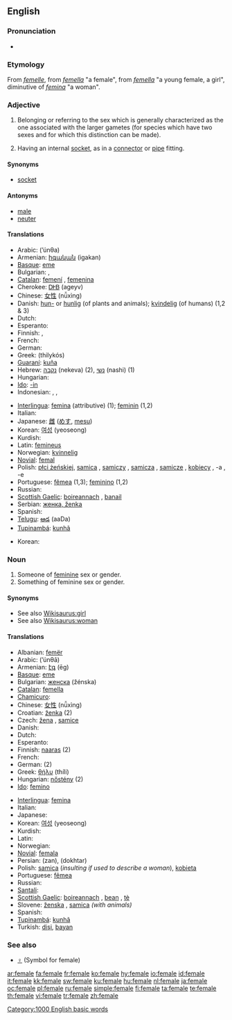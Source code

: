 {{wikipedia|dab=female (disambiguation)|female}}
{{wikipedia}}
==English==

===Pronunciation===
* {{audio|en-us-female.ogg|Audio (US)}}

===Etymology===
From {{etyl|fro}} ''[[femelle]]'', from {{ML.}} ''[[femella]]'' "a female", from {{etyl|la}} ''[[femella]]'' "a young female, a girl", diminutive of ''[[femina]]'' "a woman".

===Adjective===
{{en-adj|-}}

# Belonging or referring to the sex which is generally characterized as the one associated with the larger gametes (for species which have two sexes and for which this distinction can be made).
# {{context|figurative|electronics}} Having an internal [[socket]], as in a [[connector]] or [[pipe]] fitting.

====Synonyms====
* {{figurative}} [[socket]]

====Antonyms====
* [[male]]
* [[neuter]]

====Translations====
{{trans-top|belonging to the sex with larger, fertilizable gametes}}
* Arabic: {{Arab|[[انثى|أنْثَى]]}} (’únθa)
* Armenian: [[իգական]] (igakan)
* [[Basque]]: [[eme]]
* Bulgarian: {{t-|bg|женски|m|tr=žénski|sc=Cyrl}}, {{t+|bg|женска|f|tr=žénska|sc=Cyrl}}
* [[Catalan]]: [[femení]] {{m}}, [[femenina]] {{f}}
* Cherokee: [[ᎠᎨᏴ]] (ageyv)
* Chinese: [[女性]] (nǚxìng)
* Danish: [[hun-]] or [[hunlig]] (of plants and animals); [[kvindelig]] (of humans) (1,2 & 3)
* Dutch: {{t+|nl|vrouwelijk}}
* Esperanto: {{t-|eo|ina|xs=Esperanto}}
* Finnish: {{t+|fi|naispuolinen}}, {{t+|fi|naispuolinen|alt=nais-}}
* French: {{t+|fr|féminin}}
* German: {{t+|de|weiblich}}
* Greek: {{t+|el|θηλυκός|m|sc=Grek}} (thilykós)
* [[Guaraní]]: [[kuña]]
* Hebrew: [[נקבה]] (nekeva) (2), [[נשי]] (nashi) (1)
* Hungarian: {{t+|hu|nőstény}}
* [[Ido]]: [[-in]]
* Indonesian: {{t-|id|perempuan|xs=Indonesian}}, {{t+|id|wanita|xs=Indonesian}}, {{t+|id|betina|xs=Indonesian}}
{{trans-mid}}
* [[Interlingua]]: [[femina]] (attributive) (1); [[feminin]] (1,2)
* Italian: {{t+|it|femminile}}
* Japanese: [[雌]] ([[めす]], [[mesu]])
* Korean: [[여성]] (yeoseong)
* Kurdish: {{t-|ku|مێ|sc=KUchar}}
* Latin: [[femineus]]
* Norwegian: [[kvinnelig]]
* [[Novial]]: [[femal]]
* Polish: [[płci żeńskiej]], [[samica]] {{f}}, [[samiczy]] {{m}}, [[samicza]] {{f}}, [[samicze]] {{n}}, [[kobiecy]] {{m}}, -a {{f}}, -e {{n}}
* Portuguese: [[fêmea]] {{f}} (1,3); [[feminino]] {{m}} (1,2)
* Russian: {{t+|ru|женский|tr=žénskij|sc=Cyrl}}
* [[Scottish Gaelic]]: [[boireannach]] {{n}}, [[banail]] {{f}}
* Serbian: [[женка, ženka]]
* Spanish: {{t+|es|femenino|m}}
* [[Telugu]]: [[ఆడ]] (aaDa)
* [[Tupinambá]]: [[kunhã]]
{{trans-bottom}}

{{trans-top|having an internal socket}}
* Korean: {{t-|ko|암형|tr=amhyeong|sc=Hang}}
{{trans-mid}}
{{trans-bottom}}

===Noun===
{{en-noun}}

# Someone of [[feminine]] sex or gender.
# Something of feminine sex or gender.

====Synonyms====
* See also [[Wikisaurus:girl]]
* See also [[Wikisaurus:woman]]

====Translations====
{{trans-top|an individual belonging to the sex that can give birth}}
* Albanian: [[femër]]
* Arabic: {{Arab|[[انثى|أنْثَى]]}} (’únθā) {{f}}
* Armenian: [[էգ]] (ēg)
* [[Basque]]: [[eme]]
* Bulgarian: [[женска]] (žénska) {{f}}
* [[Catalan]]: [[femella]] {{f}}
* [[Chamicuro]]: {{tø|ccc|molota}}
* Chinese: [[女性]] (nǚxìng)
* Croatian: [[ženka]]{{f}} (2)
* Czech: [[žena]] {{f}} {{i|person}}, [[samice]] {{f}} {{i|animal}}
* Danish: {{t+|da|kvinde|c}}
* Dutch: {{t+|nl|vrouw|c}}
* Esperanto: {{t-|eo|ino|xs=Esperanto}}
* Finnish: [[naaras]] (2)
* French: {{t+|fr|femelle|f}}
* German: {{t+|de|Weibchen|n}} (2)
* Greek: [[θήλυ]] (thíli)
* Hungarian: [[nőstény]] (2)
* [[Ido]]: [[femino]]
{{trans-mid}}
* [[Interlingua]]: [[femina]]
* Italian: {{t+|it|femmina|f}}
* Japanese: {{t+|ja|女性|tr=じょせい, josei|sc=Jpan}}
* Korean: [[여성]] (yeoseong)
* Kurdish: {{t-|ku|مێ|sc=KUchar}}
* Latin: {{t+|la|femina|f}}
* Norwegian: {{t+|no|kvinne}}
* [[Novial]]: [[femala]]
* Persian: {{fa-Arab|[[زن]]}} (zan), {{fa-Arab|[[دختر]]}} (dokhtar)
* Polish: [[samica]] {{f}} (''insulting if used to describe a woman''), [[kobieta]] {{f}}
* Portuguese: [[fêmea]] {{f}}
* Russian: {{t|ru|самка|f|tr=sámka|sc=Cyrl}}
* [[Santali]]: {{tø|sat|ᱮᱝᱜᱚ|tr=engga|sc=Olck}}
* [[Scottish Gaelic]]: [[boireannach]] {{m}}, [[bean]] {{f}}, [[tè]] {{f}}
* Slovene: [[ženska]] {{f}}, [[samica]] {{f}} ''(with animals)''
* Spanish: {{t+|es|hembra|f}}
* [[Tupinambá]]: [[kunhã]]
* Turkish: [[dişi]], [[bayan]]
{{trans-bottom}}

===See also===
* [[♀]] (Symbol for female)

[[Category:1000 English basic words]]

[[ar:female]]
[[fa:female]]
[[fr:female]]
[[ko:female]]
[[hy:female]]
[[io:female]]
[[id:female]]
[[it:female]]
[[kk:female]]
[[sw:female]]
[[ku:female]]
[[hu:female]]
[[nl:female]]
[[ja:female]]
[[oc:female]]
[[pl:female]]
[[ru:female]]
[[simple:female]]
[[fi:female]]
[[ta:female]]
[[te:female]]
[[th:female]]
[[vi:female]]
[[tr:female]]
[[zh:female]]